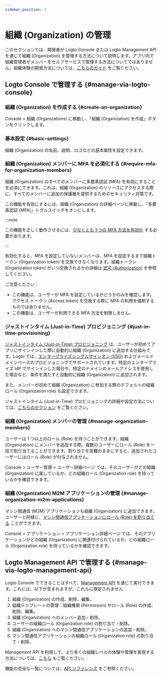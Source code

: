 ```yaml
---
sidebar_position: 3
---
```


# 組織 (Organization) の管理

このセクションでは、開発者が Logto Console または Logto Management API を通じて組織 (Organization) を管理する方法について説明します。アプリ内で組織管理者がメンバーをセルフサービスで管理する方法についてではありません。組織体験の開発方法については、[こちらのガイド](/end-user-flows/organization-experience/organization-management) をご覧ください。

## Logto Console で管理する \{#manage-via-logto-console}

### 組織 (Organization) を作成する \{#create-an-organization}

<CloudLink to="/organizations">Console > 組織 (Organizations)</CloudLink> に移動し、「組織
(Organization) を作成」ボタンをクリックします。

### 基本設定 \{#basic-settings}

組織 (Organization) の名前、説明、ロゴなどの基本属性を設定できます。

### 組織 (Organization) メンバーに MFA を必須化する \{#require-mfa-for-organization-members}

組織 (Organization) のすべてのメンバーに多要素認証 (MFA) を有効にすることを必須にできます。これは、組織 (Organization) のリソースにアクセスする際に、すべてのメンバーに追加の保護層を提供するためのセキュリティ対策です。

この機能を有効にするには、組織 (Organization) の詳細ページに移動し、「多要素認証 (MFA)」トグルスイッチをオンにします。

:::note

この機能を正しく動作させるには、[少なくとも 1 つの MFA 方法を有効化](/end-user-flows/mfa) する必要があります。

:::

有効化すると、MFA を設定していないメンバーは、MFA を設定するまで組織トークン (Organization token) を交換できなくなります。組織トークン (Organization token) がいつ交換されるかの詳細は [認可 (Authorization)](/authorization) を参照してください。

ご注意ください：

- この機能は、ユーザーが MFA を設定しているかどうかのみを確認します。アクセス トークン (Access token) を交換する際に MFA の利用を強制するものではありません。
- この機能は、ユーザーが利用できる MFA 方法を制限しません。

### ジャストインタイム (Just-in-Time) プロビジョニング \{#just-in-time-provisioning}

[ジャストインタイム (Just-in-Time) プロビジョニング](https://auth.wiki/jit-provisioning) は、ユーザーが初めてアプリにサインインした際に自動的に組織 (Organization) に追加する仕組みです。Logto では、[エンタープライズシングルサインオン (SSO)](/end-user-flows/enterprise-sso) およびメールドメインベースのプロビジョニングでサポートされています。特定のエンタープライズ IdP でサインインした場合や、特定のドメインのメールアドレスを使用した場合など、条件を満たすと自動的に組織 (Organization) に追加されます。

また、メンバーが初めて組織 (Organization) に参加する際のデフォルトの組織ロール (Organization role) も設定できます。

ジャストインタイム (Just-in-Time) プロビジョニングの詳細や設定方法については、[こちらのセクション](/organizations/just-in-time-provisioning) をご覧ください。

### 組織 (Organization) メンバーの管理 \{#manage-organization-members}

ユーザーは 1 つ以上のロール (Role) を持つことができます。組織 (Organization) にメンバーを追加する際、複数のユーザーにロール (Role) を一括で割り当てることができます。割り当てを空欄のままにすると、追加されたユーザーにはロール (Role) が付与されません。

<CloudLink to="/users">Console > ユーザー管理 > ユーザー詳細ページ</CloudLink> では、そのユーザーがどの組織
(Organization) に属しているか、どの組織ロール (Organization role) を持っているかを確認できます。

### 組織 (Organization) M2M アプリケーションの管理 \{#manage-organization-m2m-applications}

マシン間通信 (M2M) アプリケーションも組織 (Organization) に追加できます。ユーザーと同様に、[マシン間通信アプリケーションにロール (Role) を割り当てる](/organizations/understand-how-organizations-work#organization-m2m-application) ことができます。

<CloudLink to="/applications">Console > アプリケーション > アプリケーション詳細ページ</CloudLink> では、そのアプリケーションがどの組織
(Organization) に関連付けられているか、どの組織ロール (Organization role)
を持っているかを確認できます。

## Logto Management API で管理する \{#manage-via-logto-management-api}

Logto Console でできることはすべて、[Management API](/integrate-logto/interact-with-management-api) を通じて実行できます。これには、以下が含まれますが、これらに限定されません：

1. 組織 (Organization) の作成、削除、編集。
2. 組織テンプレートの管理：組織権限 (Permission) やロール (Role) の作成、削除、編集。
3. 組織 (Organization) へのメンバー追加・削除。
4. ユーザーの組織ロール (Organization role) の割り当て・削除。
5. 組織 (Organization) へのマシン間通信アプリケーションの追加・削除。
6. マシン間通信アプリケーションの組織ロール (Organization role) の割り当て・削除。

Management API を利用して、より多くの組織レベルの体験や管理を実現する方法については、[こちら](/end-user-flows/organization-experience) もご覧ください。

機能の完全な一覧については、[API リファレンス](https://openapi.logto.io/group/endpoint-organizations) をご参照ください。
